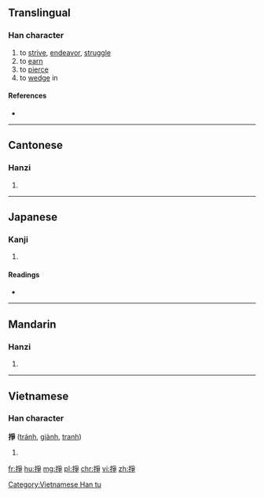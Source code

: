 {{also|挣}}
==Translingual==

===Han character===
{{Han char|rn=64|rad=手|as=08|sn=11|four=5205<sub>7</sub>|canj=手月尸木 (QBSD)}}

# to [[strive]], [[endeavor]], [[struggle]]
# to [[earn]]
# to [[pierce]]
# to [[wedge]] in

====References====
* {{Han ref|kx=0438.030|dkj=12265|dj=0788.010|hdz=31901.021|uh=6399|ud=25497|bh=B1C3|bd=45507}}

----

==Cantonese==

===Hanzi===
{{yue-hanzi|jyut=[[zaang1]], [[zaang6]], [[zang1]]|y=jaang1, jaang6, jang1|sim=挣}}

# {{defn|lang=yue|sort=手08}}

----

==Japanese==

===Kanji===
{{ja-kanji|grade=|rs=手08}}

# {{defn|lang=ja|sort=手08}}

====Readings====
* {{ja-readings|on=[[そう]] (sō), [[しょう]] (shō)|kun=[[さす]] (sasu)}}

----

==Mandarin==

===Hanzi===
{{cmn-hanzi|sim=挣|pin=[[zhēng]] ([[zheng1]])|wg=cheng<sup>1</sup>}}

# {{defn|lang=cmn|sort=手08}}

----

==Vietnamese==

===Han character===
'''掙''' ([[tránh]], [[giành]], [[tranh]])

# {{defn|lang=vi}}

[[Category:Vietnamese Han tu]]

[[fr:掙]]
[[hu:掙]]
[[mg:掙]]
[[pl:掙]]
[[chr:掙]]
[[vi:掙]]
[[zh:掙]]